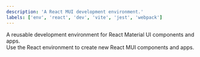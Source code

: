```yaml
---
description: 'A React MUI development environment.'
labels: ['env', 'react', 'dev', 'vite', 'jest', 'webpack']
---
```


A reusable development environment for React Material UI components and apps.  
Use the React environment to create new React MUI components and apps.
